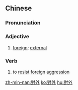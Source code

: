 {{also|对外}}
==Chinese==
{{zh-forms|s=对外}}

===Pronunciation===
{{zh-pron
|m=duìwài
|cat=a,v
}}

===Adjective===
{{zh-adj}}

# [[foreign]]; [[external]]
#: {{zh-x|對外 債務|'''''foreign''' debt''}}

===Verb===
{{zh-verb}}

# to [[resist]] [[foreign]] [[aggression]]

[[zh-min-nan:對外]]
[[ko:對外]]
[[hu:對外]]